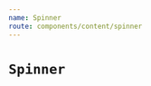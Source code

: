 ```yaml
---
name: Spinner
route: components/content/spinner
---
```



# `Spinner`

<ComponentDetail of="Spinner" />

<Playground>
  <Spinner />
  <Spinner
    size={80}
    markers={20}
    markerRadius={50}
    color="salmon"
    speed={2000}
  />
</Playground>
